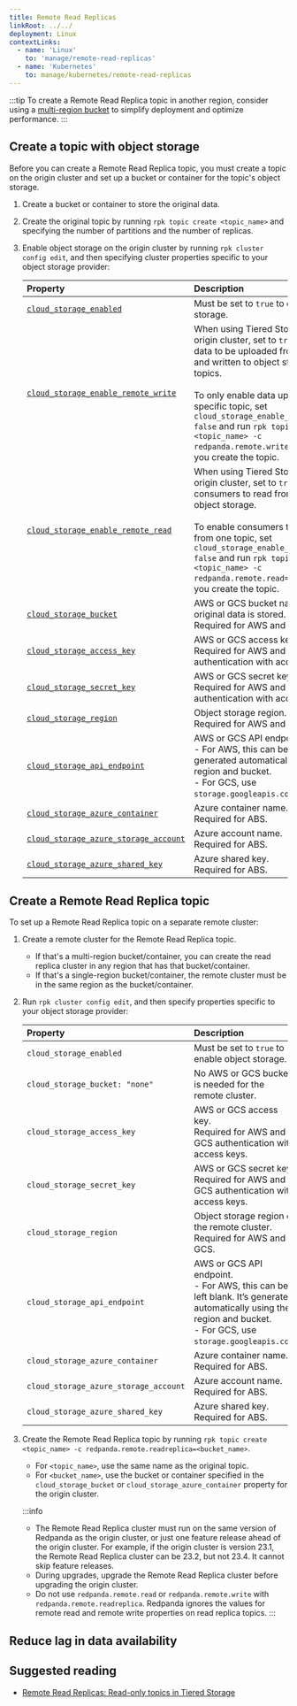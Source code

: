 ```yaml
---
title: Remote Read Replicas
linkRoot: ../../
deployment: Linux
contextLinks:
  - name: 'Linux'
    to: 'manage/remote-read-replicas'
  - name: 'Kubernetes'
    to: manage/kubernetes/remote-read-replicas
---
```


<head>
    <meta name="title" content="Remote Read Replicas | Redpanda Docs"/>
    <meta name="description" content="Create read-only topics (Remote Read Replica topics) that mirror topics on a different cluster."/>
    <link rel="canonical" href="https://docs.redpanda.com/docs/manage/remote-read-replicas/" />
</head>



<ContextLink frontmatter={frontMatter}
/>

<AboutRemoteReadReplicas frontmatter={frontMatter}/>

:::tip
To create a Remote Read Replica topic in another region, consider using a [multi-region bucket](https://aws.amazon.com/s3/features/multi-region-access-points/) to simplify deployment and optimize performance. 
:::

## Create a topic with object storage

Before you can create a Remote Read Replica topic, you must create a topic on the origin cluster and set up a bucket or container for the topic's object storage. 

1. Create a bucket or container to store the original data.
2. Create the original topic by running `rpk topic create <topic_name>` and specifying the number of partitions and the number of replicas.
3. Enable object storage on the origin cluster by running `rpk cluster config edit`, and then specifying cluster properties specific to your object storage provider:

    | Property | Description |
    | :------  | :---------  |
    | [`cloud_storage_enabled`](../../reference/cluster-properties/#cloud_storage_enabled) | Must be set to `true` to enable object storage. |
    | [`cloud_storage_enable_remote_write`](../../reference/tunable-properties/#cloud_storage_enable_remote_write) | When using Tiered Storage on the origin cluster, set to `true` to enable data to be uploaded from Redpanda and written to object storage for all topics. <br/><br/>To only enable data upload for a specific topic, set `cloud_storage_enable_remote_write: false` and run `rpk topic create <topic_name> -c redpanda.remote.write=true` when you create the topic. |
    | [`cloud_storage_enable_remote_read`](../../reference/tunable-properties/#cloud_storage_enable_remote_read) | When using Tiered Storage on the origin cluster, set to `true` to enable consumers to read from all topics in object storage. <br/><br/>To enable consumers to only read from one topic, set `cloud_storage_enable_remote_read: false` and run `rpk topic create <topic_name> -c redpanda.remote.read=true` when you create the topic.
    | [`cloud_storage_bucket`](../../reference/cluster-properties/#cloud_storage_bucket) | AWS or GCS bucket name where the original data is stored. <br/>Required for AWS and GCS. |
    | [`cloud_storage_access_key`](../../reference/cluster-properties/#cloud_storage_access_key) | AWS or GCS access key. <br/>Required for AWS and GCS authentication with access keys. |
    | [`cloud_storage_secret_key`](../../reference/cluster-properties/#cloud_storage_secret_key) | AWS or GCS secret key. <br/>Required for AWS and GCS authentication with access keys.  |
    | [`cloud_storage_region`](../../reference/cluster-properties/#cloud_storage_region) | Object storage region. <br/>Required for AWS and GCS. |
    | [`cloud_storage_api_endpoint`](../../reference/cluster-properties/#cloud_storage_api_endpoint) | AWS or GCS API endpoint. <br/>- For AWS, this can be left blank. It’s generated automatically using the region and bucket. <br/>- For GCS, use `storage.googleapis.com`. |
    | [`cloud_storage_azure_container`](../../reference/cluster-properties/#cloud_storage_azure_container) | Azure container name. <br/>Required for ABS. |
    | [`cloud_storage_azure_storage_account`](../../reference/cluster-properties/#cloud_storage_azure_storage_account) | Azure account name. <br/>Required for ABS. |
    | [`cloud_storage_azure_shared_key`](../../reference/cluster-properties/#cloud_storage_azure_shared_key) | Azure shared key. <br/>Required for ABS. |

## Create a Remote Read Replica topic

To set up a Remote Read Replica topic on a separate remote cluster:

1. Create a remote cluster for the Remote Read Replica topic. 
   - If that's a multi-region bucket/container, you can create the read replica cluster in any region that has that bucket/container. 
   - If that's a single-region bucket/container, the remote cluster must be in the same region as the bucket/container.
2. Run `rpk cluster config edit`, and then specify properties specific to your object storage provider:

    | Property | Description |
    | :------  | :---------  |
    | `cloud_storage_enabled` | Must be set to `true` to enable object storage. |
    | `cloud_storage_bucket: "none"` | No AWS or GCS bucket is needed for the remote cluster. |
    | `cloud_storage_access_key` | AWS or GCS access key. <br/>Required for AWS and GCS authentication with access keys. |
    | `cloud_storage_secret_key` | AWS or GCS secret key. <br/>Required for AWS and GCS authentication with access keys.  |
    | `cloud_storage_region` | Object storage region of the remote cluster. <br/>Required for AWS and GCS. |
    | `cloud_storage_api_endpoint` | AWS or GCS API endpoint. <br/>- For AWS, this can be left blank. It’s generated automatically using the region and bucket. <br/>- For GCS, use `storage.googleapis.com`. |
    | `cloud_storage_azure_container` | Azure container name. <br/>Required for ABS. |
    | `cloud_storage_azure_storage_account` | Azure account name. <br/>Required for ABS. |
    | `cloud_storage_azure_shared_key` | Azure shared key. <br/>Required for ABS. |

3. Create the Remote Read Replica topic by running `rpk topic create <topic_name> -c redpanda.remote.readreplica=<bucket_name>`. 
    - For `<topic_name>`, use the same name as the original topic. 
    - For `<bucket_name>`, use the bucket or container specified in the `cloud_storage_bucket` or `cloud_storage_azure_container` property for the origin cluster.

    :::info
    - The Remote Read Replica cluster must run on the same version of Redpanda as the origin cluster, or just one feature release ahead of the origin cluster. For example, if the origin cluster is version 23.1, the Remote Read Replica cluster can be 23.2, but not 23.4. It cannot skip feature releases.
    - During upgrades, upgrade the Remote Read Replica cluster before upgrading the origin cluster. 
    - Do not use `redpanda.remote.read` or `redpanda.remote.write` with `redpanda.remote.readreplica`. Redpanda ignores the values for remote read and remote write properties on read replica topics. 
    :::

## Reduce lag in data availability

<ReduceLag frontmatter={frontMatter}/>

## Suggested reading

- [Remote Read Replicas: Read-only topics in Tiered Storage](https://redpanda.com/blog/remote-read-replicas-for-distributing-work)
